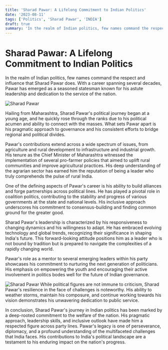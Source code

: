 ```yaml
---
title: 'Sharad Pawar: A Lifelong Commitment to Indian Politics'
date: '2023-08-11'
tags: ['Politics', 'Sharad Pawar', 'INDIA']
draft: true
summary: 'In the realm of Indian politics, few names command the respect and influence that Sharad Pawar does. With a career spanning several decades, Pawar has emerged as a seasoned statesman known for his astute leadership and dedication to the service of the nation.'
---
```



# Sharad Pawar: A Lifelong Commitment to Indian Politics

In the realm of Indian politics, few names command the respect and influence that Sharad Pawar does. With a career spanning several decades, Pawar has emerged as a seasoned statesman known for his astute leadership and dedication to the service of the nation.

![Sharad Pawar](https://i.imgur.com/guqK2Tv.jpg "Sharad Pawar")

Hailing from Maharashtra, Sharad Pawar's political journey began at a young age, and he quickly rose through the ranks due to his political acumen and ability to connect with the masses. What sets Pawar apart is his pragmatic approach to governance and his consistent efforts to bridge regional and political divides.

Pawar's contributions extend across a wide spectrum of issues, from agriculture and rural development to infrastructure and industrial growth. His tenure as the Chief Minister of Maharashtra witnessed the implementation of several pro-farmer policies that aimed to uplift rural communities and improve agricultural practices. His deep understanding of the agrarian sector has earned him the reputation of being a leader who truly comprehends the pulse of rural India.

One of the defining aspects of Pawar's career is his ability to build alliances and forge partnerships across political lines. He has played a pivotal role in coalition politics, contributing to the stability and progress of various governments at the state and national levels. His inclusive approach underscores his commitment to consensus-building and finding common ground for the greater good.

Sharad Pawar's leadership is characterized by his responsiveness to changing dynamics and his willingness to adapt. He has embraced evolving technology and global trends, recognizing their significance in shaping India's future. This forward-looking attitude positions him as a leader who is not bound by tradition but is prepared to navigate the complexities of a rapidly changing world.

Pawar's role as a mentor to several emerging leaders within his party showcases his commitment to nurturing the next generation of politicians. His emphasis on empowering the youth and encouraging their active involvement in politics bodes well for the future of Indian governance.

![Sharad Pawar](https://i.imgur.com/gadS0wT.jpg "Sharad Pawar")
While political figures are not immune to criticism, Sharad Pawar's resilience in the face of challenges is noteworthy. His ability to weather storms, maintain his composure, and continue working towards his vision demonstrates his unwavering dedication to public service.

In conclusion, Sharad Pawar's journey in Indian politics has been marked by a deep-rooted commitment to the welfare of the nation. His pragmatic approach, leadership skills, and inclusive outlook have made him a respected figure across party lines. Pawar's legacy is one of perseverance, diplomacy, and a profound understanding of the multifaceted challenges that India faces. His contributions to India's political landscape are a testament to his enduring impact on the nation's progress.
